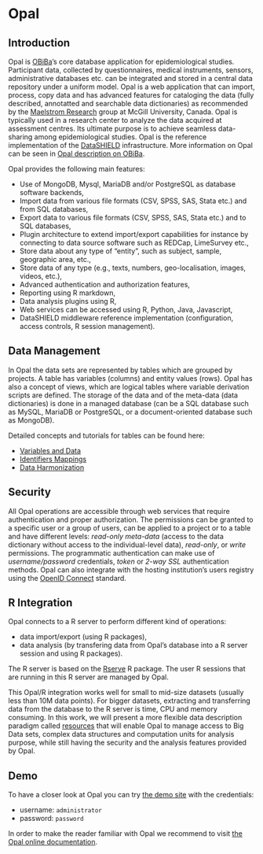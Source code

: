 # Opal {#opal}

## Introduction

Opal is [OBiBa](https://www.obiba.org/)’s core database application for epidemiological studies. Participant data, collected by questionnaires, medical instruments, sensors, administrative databases etc. can be integrated and stored in a central data repository under a uniform model. Opal is a web application that can import, process, copy data and has advanced features for cataloging the data (fully described, annotatted and searchable data dictionaries) as recommended by the [Maelstrom Research](https://www.maelstrom-research.org) group at McGill University, Canada. Opal is typically used in a research center to analyze the data acquired at assessment centres. Its ultimate purpose is to achieve seamless data-sharing among epidemiological studies. Opal is the reference implementation of the [DataSHIELD](http://www.datashield.ac.uk/) infrastructure. More information on Opal can be seen in [Opal description on OBiBa](https://www.obiba.org/pages/products/opal/).

Opal provides the following main features:

* Use of MongoDB, Mysql, MariaDB and/or PostgreSQL as database software backends,
* Import data from various file formats (CSV, SPSS, SAS, Stata etc.) and from SQL databases,
* Export data to various file formats (CSV, SPSS, SAS, Stata etc.) and to SQL databases,
* Plugin architecture to extend import/export capabilities for instance by connecting to data source software such as REDCap, LimeSurvey etc.,
* Store data about any type of "entity", such as subject, sample, geographic area, etc.,
* Store data of any type (e.g., texts, numbers, geo-localisation, images, videos, etc.),
* Advanced authentication and authorization features,
* Reporting using R markdown,
* Data analysis plugins using R,
* Web services can be accessed using R, Python, Java, Javascript,
* DataSHIELD middleware reference implementation (configuration, access controls, R session management).

## Data Management

In Opal the data sets are represented by tables which are grouped by projects. A table has variables (columns) and entity values (rows). Opal has also a concept of views, which are logical tables where variable derivation scripts are defined. The storage of the data and of the meta-data (data dictionaries) is done in a managed database (can be a SQL database such as MySQL, MariaDB or PostgreSQL, or a document-oriented database such as MongoDB).

Detailed concepts and tutorials for tables can be found here:

- [Variables and Data](http://opaldoc.obiba.org/en/latest/variables-data.html)
- [Identifiers Mappings](http://opaldoc.obiba.org/en/latest/ids.html)
- [Data Harmonization](http://opaldoc.obiba.org/en/latest/data-harmonization.html)

## Security

All Opal operations are accessible through web services that require authentication and proper authorization. The permissions can be granted to a specific user or a group of users, can be applied to a project or to a table and have different levels: *read-only meta-data* (access to the data dictionary without access to the individual-level data), *read-only*, or *write* permissions. The programmatic authentication can make use of *username/password* credentials, *token* or *2-way SSL* authentication methods. Opal can also integrate with the hosting institution's users registry using the [OpenID Connect](https://openid.net/connect/) standard.

## R Integration

Opal connects to a R server to perform different kind of operations:

* data import/export (using R packages),
* data analysis (by transfering data from Opal's database into a R server session and using R packages).

The R server is based on the [Rserve](https://cran.r-project.org/package=Rserve) R package. The user R sessions that are running in this R server are managed by Opal.

This Opal/R integration works well for small to mid-size datasets (usually less than 10M data points). For bigger datasets, extracting and transferring data from the database to the R server is time, CPU and memory consuming. In this work, we will present a more flexible data description paradigm called [resources](#resources) that will enable Opal to manage access to Big Data sets, complex data structures and computation units for analysis purpose, while still having the security and the analysis features provided by Opal.

## Demo

To have a closer look at Opal you can try [the demo site](http://opal-demo.obiba.org/) with the credentials:

- username: `administrator`
- password: `password`

In order to make the reader familiar with Opal we recommend to visit [the Opal online documentation](http://opaldoc.obiba.org/).
